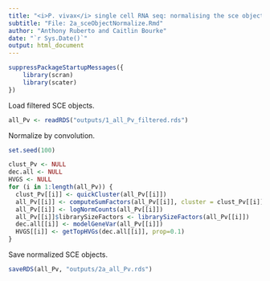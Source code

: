 ```yaml
---
title: "<i>P. vivax</i> single cell RNA seq: normalising the sce object list"
subtitle: "File: 2a_sceObjectNormalize.Rmd"
author: "Anthony Ruberto and Caitlin Bourke"
date: "`r Sys.Date()`"
output: html_document
---
```


```r
suppressPackageStartupMessages({
    library(scran)
    library(scater)
})
```

Load filtered SCE objects.

```r
all_Pv <- readRDS("outputs/1_all_Pv_filtered.rds")
```

Normalize by convolution.
```r
set.seed(100)

clust_Pv <- NULL
dec.all <- NULL
HVGS <- NULL
for (i in 1:length(all_Pv)) {
  clust_Pv[[i]] <- quickCluster(all_Pv[[i]])
  all_Pv[[i]] <- computeSumFactors(all_Pv[[i]], cluster = clust_Pv[[i]])
  all_Pv[[i]] <- logNormCounts(all_Pv[[i]])
  all_Pv[[i]]$librarySizeFactors <- librarySizeFactors(all_Pv[[i]])
  dec.all[[i]] <- modelGeneVar(all_Pv[[i]])
  HVGS[[i]] <- getTopHVGs(dec.all[[i]], prop=0.1)
}

```

Save normalized SCE objects.

```r
saveRDS(all_Pv, "outputs/2a_all_Pv.rds")
```


